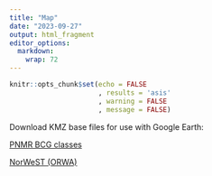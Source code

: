 ```yaml
---
title: "Map"
date: "2023-09-27"
output: html_fragment
editor_options: 
  markdown: 
    wrap: 72
---
```


```r
knitr::opts_chunk$set(echo = FALSE
                      , results = 'asis'
                      , warning = FALSE
                      , message = FALSE)
```

Download KMZ base files for use with Google Earth:

[PNMR BCG classes](links/PNMR_BCGclasses_20230920.kmz) 

[NorWeST (ORWA)](links/NorWeST_ORWA_20230920.kmz) 